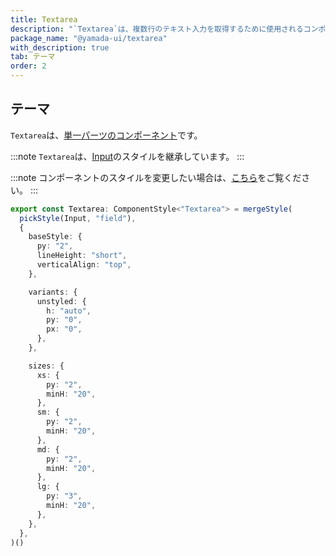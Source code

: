 ```yaml
---
title: Textarea
description: "`Textarea`は、複数行のテキスト入力を取得するために使用されるコンポーネントです。"
package_name: "@yamada-ui/textarea"
with_description: true
tab: テーマ
order: 2
---
```


## テーマ

`Textarea`は、[単一パーツのコンポーネント](/styled-system/theming/component-styles#単一パーツのコンポーネント)です。

:::note
`Textarea`は、[Input](/components/forms/input)のスタイルを継承しています。
:::

:::note
コンポーネントのスタイルを変更したい場合は、[こちら](/styled-system/theming/customize-theme#コンポーネントのスタイルを変更する)をご覧ください。
:::

```ts
export const Textarea: ComponentStyle<"Textarea"> = mergeStyle(
  pickStyle(Input, "field"),
  {
    baseStyle: {
      py: "2",
      lineHeight: "short",
      verticalAlign: "top",
    },

    variants: {
      unstyled: {
        h: "auto",
        py: "0",
        px: "0",
      },
    },

    sizes: {
      xs: {
        py: "2",
        minH: "20",
      },
      sm: {
        py: "2",
        minH: "20",
      },
      md: {
        py: "2",
        minH: "20",
      },
      lg: {
        py: "3",
        minH: "20",
      },
    },
  },
)()
```
